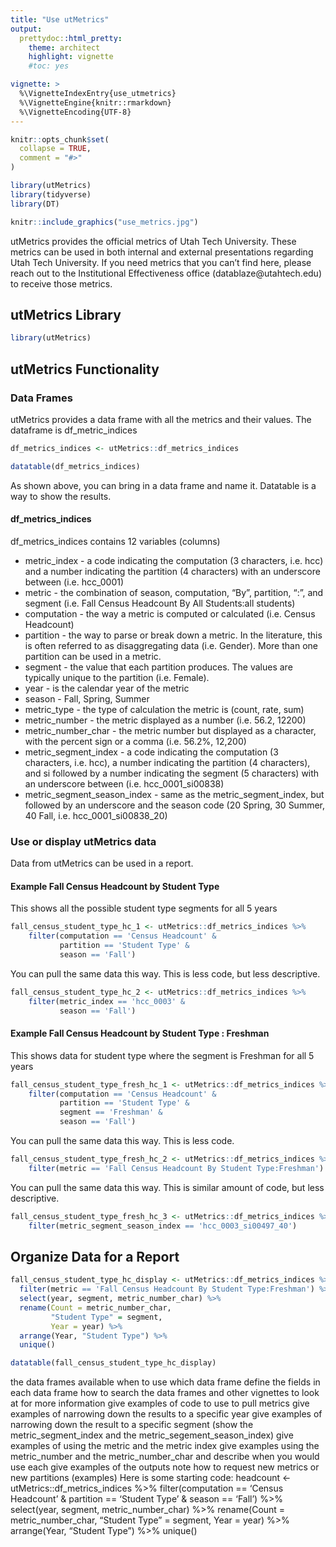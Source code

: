 ```yaml
---
title: "Use utMetrics"
output: 
  prettydoc::html_pretty:
    theme: architect
    highlight: vignette
    #toc: yes

vignette: >
  %\VignetteIndexEntry{use_utmetrics}
  %\VignetteEngine{knitr::rmarkdown}
  %\VignetteEncoding{UTF-8}
---
```


```r
knitr::opts_chunk$set(
  collapse = TRUE,
  comment = "#>"
)
```

```r
library(utMetrics)
library(tidyverse)
library(DT)
```

```r
knitr::include_graphics("use_metrics.jpg")
```

utMetrics provides the official metrics of Utah Tech University. These metrics can be used in both internal and external presentations regarding Utah Tech University. If you need metrics that you can't find here, please reach out to the Institutional Effectiveness office (datablaze@utahtech.edu) to receive those metrics.

## utMetrics Library
```r
library(utMetrics)
```

## utMetrics Functionality

### Data Frames
utMetrics provides a data frame with all the metrics and their values. The dataframe is df_metric_indices

```r
df_metrics_indices <- utMetrics::df_metrics_indices

datatable(df_metrics_indices)
```
As shown above, you can bring in a data frame and name it. Datatable is a way to show the results.

#### df_metrics_indices
df_metrics_indices contains 12 variables (columns)

- metric_index - a code indicating the computation (3 characters, i.e. hcc) and a number indicating the partition (4 characters) with an underscore between (i.e. hcc_0001)
- metric - the combination of season, computation, "By", partition, ":", and segment (i.e. Fall Census Headcount By All Students:all students)
- computation - the way a metric is computed or calculated (i.e. Census Headcount)
- partition - the way to parse or break down a metric. In the literature, this is often referred to as disaggregating data (i.e. Gender). More than one partition can be used in a metric.
- segment - the value that each partition produces. The values are typically unique to the partition (i.e. Female).
- year - is the calendar year of the metric
- season - Fall, Spring, Summer
- metric_type - the type of calculation the metric is (count, rate, sum)
- metric_number - the metric displayed as a number (i.e. 56.2, 12200)
- metric_number_char - the metric number but displayed as a character, with the percent sign or a comma (i.e. 56.2%, 12,200)
- metric_segment_index - a code indicating the computation (3 characters, i.e. hcc), a number indicating the partition (4 characters), and si followed by a number indicating the segment (5 characters) with an underscore between (i.e. hcc_0001_si00838)
- metric_segment_season_index - same as the metric_segment_index, but followed by an underscore and the season code (20 Spring, 30 Summer, 40 Fall, i.e. hcc_0001_si00838_20)

### Use or display utMetrics data

Data from utMetrics can be used in a report.

#### Example Fall Census Headcount by Student Type
This shows all the possible student type segments for all 5 years
```r
fall_census_student_type_hc_1 <- utMetrics::df_metrics_indices %>% 
    filter(computation == 'Census Headcount' &
           partition == 'Student Type' &
           season == 'Fall')
```

You can pull the same data this way. This is less code, but less descriptive.
```r
fall_census_student_type_hc_2 <- utMetrics::df_metrics_indices %>% 
    filter(metric_index == 'hcc_0003' &
           season == 'Fall')
```

#### Example Fall Census Headcount by Student Type : Freshman
This shows data for student type where the segment is Freshman for all 5 years
```r
fall_census_student_type_fresh_hc_1 <- utMetrics::df_metrics_indices %>% 
    filter(computation == 'Census Headcount' &
           partition == 'Student Type' &
           segment == 'Freshman' &
           season == 'Fall')
```

You can pull the same data this way. This is less code.
```r
fall_census_student_type_fresh_hc_2 <- utMetrics::df_metrics_indices %>% 
    filter(metric == 'Fall Census Headcount By Student Type:Freshman')
```

You can pull the same data this way. This is similar amount of code, but less descriptive.
```r
fall_census_student_type_fresh_hc_3 <- utMetrics::df_metrics_indices %>% 
    filter(metric_segment_season_index == 'hcc_0003_si00497_40')
```
	
## Organize Data for a Report

```r
fall_census_student_type_hc_display <- utMetrics::df_metrics_indices %>%
  filter(metric == 'Fall Census Headcount By Student Type:Freshman') %>% 
  select(year, segment, metric_number_char) %>%
  rename(Count = metric_number_char,
         "Student Type" = segment,
         Year = year) %>%
  arrange(Year, "Student Type") %>%
  unique()

datatable(fall_census_student_type_hc_display)
```


the data frames available
when to use which data frame
define the fields in each data frame
how to search the data frames and other vignettes to look at for more information
give examples of code to use to pull metrics
give examples of narrowing down the results to a specific year
give examples of narrowing down the result to a specific segment (show the metric_segment_index and the metric_segement_season_index)
give examples of using the metric and the metric index
give examples using the metric_number and the metric_number_char and describe when you would use each
give examples of the outputs
note how to request new metrics or new partitions (examples)
Here is some starting code:
headcount <- utMetrics::df_metrics_indices %>%
filter(computation == 'Census Headcount'
& partition == 'Student Type'
& season == 'Fall') %>%
select(year, segment, metric_number_char) %>%
rename(Count = metric_number_char,
"Student Type" = segment,
Year = year) %>%
arrange(Year, "Student Type") %>%
unique()
